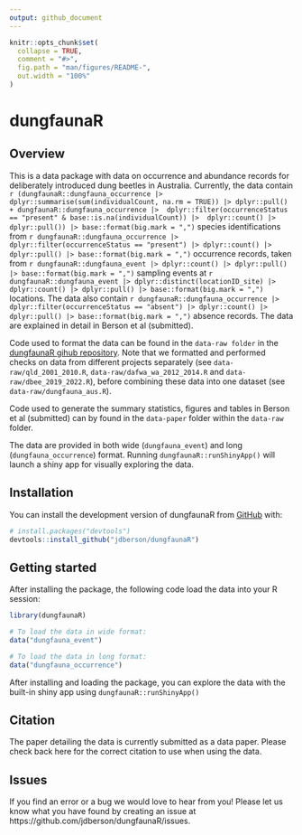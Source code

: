 ```yaml
---
output: github_document
---
```


<!-- README.md is generated from README.Rmd. Please edit that file -->

```r
knitr::opts_chunk$set(
  collapse = TRUE,
  comment = "#>",
  fig.path = "man/figures/README-",
  out.width = "100%"
)
```

# dungfaunaR


## Overview

This is a data package with data on occurrence and abundance records for deliberately introduced dung beetles in Australia. Currently, the data contain `r (dungfaunaR::dungfauna_occurrence |> dplyr::summarise(sum(individualCount, na.rm = TRUE)) |> dplyr::pull() + dungfaunaR::dungfauna_occurrence |>  dplyr::filter(occurrenceStatus == "present" & base::is.na(individualCount)) |>  dplyr::count() |> dplyr::pull()) |> base::format(big.mark = ",")` species identifications from `r dungfaunaR::dungfauna_occurrence |> dplyr::filter(occurrenceStatus == "present") |> dplyr::count() |> dplyr::pull() |> base::format(big.mark = ",")` occurrence records, taken from `r dungfaunaR::dungfauna_event |> dplyr::count() |> dplyr::pull() |> base::format(big.mark = ",")` sampling events at `r dungfaunaR::dungfauna_event |> dplyr::distinct(locationID_site) |> dplyr::count() |> dplyr::pull() |> base::format(big.mark = ",")` locations. The data also contain `r dungfaunaR::dungfauna_occurrence |> dplyr::filter(occurrenceStatus == "absent") |> dplyr::count() |> dplyr::pull() |> base::format(big.mark = ",")` absence records. The data are explained in detail in Berson et al (submitted).

Code used to format the data can be found in the `data-raw folder` in the [dungfaunaR gihub repository](link here). Note that we formatted and performed checks on data from different projects separately (see `data-raw/qld_2001_2010.R`, `data-raw/dafwa_wa_2012_2014.R` and `data-raw/dbee_2019_2022.R`), before combining these data into one dataset (see `data-raw/dungfauna_aus.R`). 

Code used to generate the summary statistics, figures and tables in Berson et al (submitted) can by found in the `data-paper` folder within the `data-raw` folder.

The data are provided in both wide (`dungfauna_event`) and long (`dungfauna_occurrence`) format. Running `dungfaunaR::runShinyApp()` will launch a shiny app for visually exploring the data.


## Installation

You can install the development version of dungfaunaR from [GitHub](https://github.com/) with:

``` r
# install.packages("devtools")
devtools::install_github("jdberson/dungfaunaR")
```

## Getting started

After installing the package, the following code load the data into your R session:

``` r
library(dungfaunaR)

# To load the data in wide format:
data("dungfauna_event")

# To load the data in long format:
data("dungfauna_occurrence")

```

After installing and loading the package, you can explore the data with the built-in shiny app using `dungfaunaR::runShinyApp()`

## Citation

The paper detailing the data is currently submitted as a data paper. Please check back here for the correct citation to use when using the data.

## Issues

If you find an error or a bug we would love to hear from you! Please let us know what you have found by creating an issue at https://github.com/jdberson/dungfaunaR/issues.
